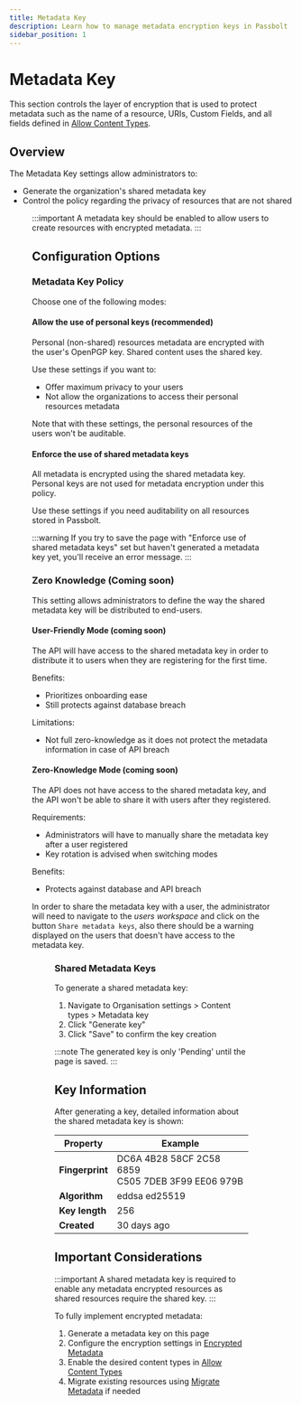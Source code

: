 ```yaml
---
title: Metadata Key
description: Learn how to manage metadata encryption keys in Passbolt
sidebar_position: 1
---
```



# Metadata Key

This section controls the layer of encryption that is used to protect metadata such as the name of a resource, URIs, Custom Fields, and all fields defined in [Allow Content Types](./allowed-content-types.mdx).

## Overview

The Metadata Key settings allow administrators to:
- Generate the organization's shared metadata key
- Control the policy regarding the privacy of resources that are not shared

<Figure
  src="/img/help/2025/06/metadata-key.png"
  alt="Metadata key management interface"
  caption="Metadata key management interface in Passbolt"
/>

:::important
A metadata key should be enabled to allow users to create resources with encrypted metadata.
:::

## Configuration Options

### Metadata Key Policy

Choose one of the following modes:

#### Allow the use of personal keys (recommended)

Personal (non-shared) resources metadata are encrypted with the user's OpenPGP key. Shared content uses the shared key.

Use these settings if you want to:
- Offer maximum privacy to your users
- Not allow the organizations to access their personal resources metadata

Note that with these settings, the personal resources of the users won't be auditable.

#### Enforce the use of shared metadata keys

All metadata is encrypted using the shared metadata key. Personal keys are not used for metadata encryption under this policy.

Use these settings if you need auditability on all resources stored in Passbolt.

:::warning
If you try to save the page with "Enforce use of shared metadata keys" set but haven't generated a metadata key yet, you'll receive an error message.
:::

### Zero Knowledge (Coming soon)

This setting allows administrators to define the way the shared metadata key will be distributed to end-users.

#### User-Friendly Mode (coming soon)

The API will have access to the shared metadata key in order to distribute it to users when they are registering for the first time.

Benefits:
- Prioritizes onboarding ease
- Still protects against database breach

Limitations:
- Not full zero-knowledge as it does not protect the metadata information in case of API breach

#### Zero-Knowledge Mode (coming soon)

The API does not have access to the shared metadata key, and the API won't be able to share it with users after they registered.

Requirements:
- Administrators will have to manually share the metadata key after a user registered
- Key rotation is advised when switching modes

Benefits:
- Protects against database and API breach

In order to share the metadata key with a user, the administrator will need to navigate to the *users workspace* and click on the button `Share metadata keys`, also there should be a warning displayed on the users that doesn't have access to the metadata key.

<Figure src="img/help/2025/08/share_metadataKey.png" alt="Share Metadata Key with an user"
        caption="fig. Share Metadata Key with users"/>

### Shared Metadata Keys

To generate a shared metadata key:

1. Navigate to Organisation settings > Content types > Metadata key
2. Click "Generate key"
3. Click "Save" to confirm the key creation

:::note
The generated key is only 'Pending' until the page is saved.
:::

## Key Information

After generating a key, detailed information about the shared metadata key is shown:

| Property | Example |
|----------|---------|
| **Fingerprint** | DC6A 4B28 58CF 2C58 6859<br/>C505 7DEB 3F99 EE06 979B |
| **Algorithm** | eddsa ed25519 |
| **Key length** | 256 |
| **Created** | 30 days ago |

## Important Considerations

:::important
A shared metadata key is required to enable any metadata encrypted resources as shared resources require the shared key.
:::

To fully implement encrypted metadata:
1. Generate a metadata key on this page
2. Configure the encryption settings in [Encrypted Metadata](./encrypted-metadata.mdx)
3. Enable the desired content types in [Allow Content Types](./allowed-content-types.mdx)
4. Migrate existing resources using [Migrate Metadata](./migrate-metadata.mdx) if needed

